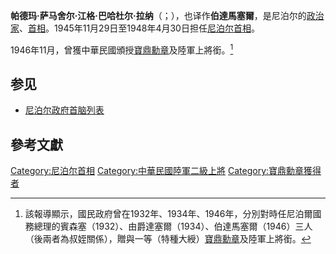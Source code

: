 {{更多來源|time=2016-06-21}}
'''帕德玛·萨马舍尔·江格·巴哈杜尔·拉纳'''（{{lang-ne|पद्म समसेर जङ्गबहादुर राणा}}；{{bd|1882年|12月5日|1961年|4月11日}}），也译作'''伯達馬塞爾'''，是尼泊尔的[[政治家|政治家]]、[[首相|首相]]。1945年11月29日至1948年4月30日担任[[尼泊尔首相|尼泊尔首相]]。

1946年11月，曾獲中華民國頒授[[寶鼎勳章|寶鼎勳章]]及陸軍上將銜。<ref>{{cite press release
 | title = 尼泊爾總理就職週年紀念，我贈以勳章陸軍上將銜
 | publisher = 民報社
 | date = 1946-11-28
 | format = HTML
 | language = zh
 | url = http://nrch.culture.tw/view.aspx?keyword=%E5%B0%BC%E6%B3%8A%E7%88%BE%E7%B8%BD%E7%90%86%E5%B0%B1%E8%81%B7%E9%80%B1%E5%B9%B4%E7%B4%80%E5%BF%B5&s=813826&id=0001709369&proj=MOC_IMD_001
 | accessdate = 2016-06-21
 | quote = 尼泊爾國務總理伯達馬塞爾就職週年紀念，我國政府特派蒙藏委員會駐藏辦事處長沈宗鏇為慶祝專使，並授該國務總理特種大綬寶鼎勳章，及陸軍上將銜...
 | archive-date = 2021-06-25
 | archive-url = https://web.archive.org/web/20210625073846/https://nrch.culture.tw/view.aspx?keyword=%E5%B0%BC%E6%B3%8A%E7%88%BE%E7%B8%BD%E7%90%86%E5%B0%B1%E8%81%B7%E9%80%B1%E5%B9%B4%E7%B4%80%E5%BF%B5&s=813826&id=0001709369&proj=MOC_IMD_001
 }}
該報導顯示，國民政府曾在1932年、1934年、1946年，分別對時任尼泊爾國務總理的賓森塞（1932）、由爵達塞爾（1934）、伯達馬塞爾（1946）三人（後兩者為叔姪關係），贈與一等（特種大綬）[[中華民國勳章獎章列表|寶鼎勳章]]及陸軍上將銜。</ref>

== 参见 ==
* [[尼泊尔政府首脑列表|尼泊尔政府首脑列表]]

== 參考文獻 ==
{{reflist}}

{{Politician-stub}}

[[Category:尼泊尔首相|Category:尼泊尔首相]]
[[Category:中華民國陸軍二級上將|Category:中華民國陸軍二級上將]]
[[Category:寶鼎勳章獲得者|Category:寶鼎勳章獲得者]]